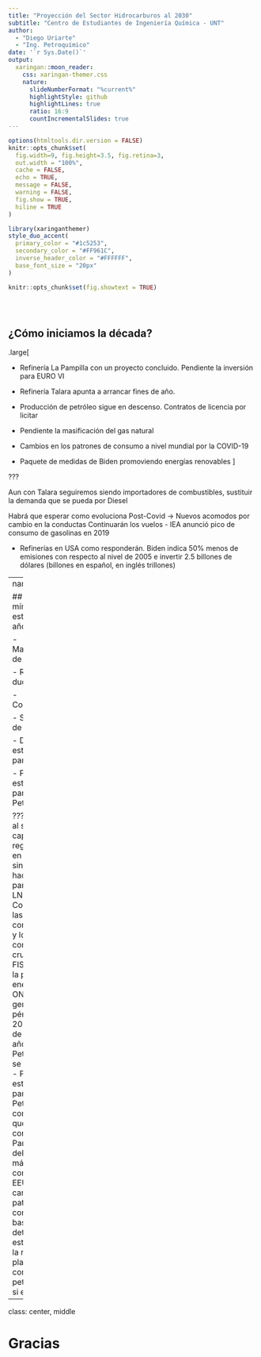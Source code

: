 ```yaml
---
title: "Proyección del Sector Hidrocarburos al 2030"
subtitle: "Centro de Estudiantes de Ingeniería Química - UNT"  
author: 
  - "Diego Uriarte"
  - "Ing. Petroquímico"
date: '`r Sys.Date()`'
output:
  xaringan::moon_reader:
    css: xaringan-themer.css
    nature:
      slideNumberFormat: "%current%"
      highlightStyle: github
      highlightLines: true
      ratio: 16:9
      countIncrementalSlides: true
---
```


```r
options(htmltools.dir.version = FALSE)
knitr::opts_chunk$set(
  fig.width=9, fig.height=3.5, fig.retina=3,
  out.width = "100%",
  cache = FALSE,
  echo = TRUE,
  message = FALSE, 
  warning = FALSE,
  fig.show = TRUE,
  hiline = TRUE
)
```

```r
library(xaringanthemer)
style_duo_accent(
  primary_color = "#1c5253",
  secondary_color = "#FF961C",
  inverse_header_color = "#FFFFFF",
  base_font_size = "20px"
)

knitr::opts_chunk$set(fig.showtext = TRUE)


  
```


## ¿Cómo iniciamos la década?


.large[

- Refinería La Pampilla con un proyecto concluido. Pendiente la inversión para EURO VI


- Refinería Talara apunta a arrancar fines de año.


- Producción de petróleo sigue en descenso. Contratos de licencia por licitar


- Pendiente la masificación del gas natural


- Cambios en los patrones de consumo a nivel mundial por la COVID-19


- Paquete de medidas de Biden promoviendo energías renovables
]


???

Aun con Talara seguiremos siendo importadores de combustibles, sustituir la demanda que
se pueda por Diesel

Habrá que esperar como evoluciona Post-Covid ->
Nuevos acomodos por cambio en la conductas
  Continuarán los vuelos 
- IEA anunció pico de consumo de gasolinas en 2019

- Refinerías en USA como responderán. Biden indica 50% menos de emisiones con respecto al nivel de 2005
e invertir 2.5 billones de dólares (billones en español, en inglés trillones)


---
name: colors

## Agenda mínima en estos diez años

- Masificación de gas 

  - Redes de ducto
  
  - Concesiones
  
  - Sustitución de GLP
  
  
- Definir la estrategia para el ONP

- Plan estratégico para Petroperú

???
- El ducto al sur, capacidad de regasificación en el norte, sino como hacemos ante paradas de LNG
- Continuar con las concesiones, y los bonos con subsidios cruzados del FISE reducir la pobreza 
energética
- ONP: que genera pérdidas por 20 millones de dolares al año a Petroperú, no se moderniza
- Plan estratégico para Petroperú con directorio que reciba la confianza. 
  - Para el 2030 debería estar más claro como se EEUU ha cambiado sus patrones de consumo, en 
  base a eso, determinar la estrategia de la refinería o planificar su conversión a petroquímica si es viable.


---
class: center, middle

# Gracias
